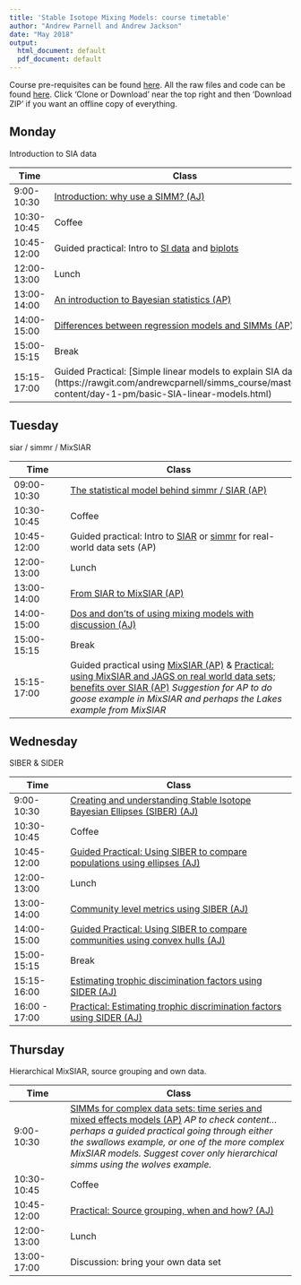 ```yaml
---
title: 'Stable Isotope Mixing Models: course timetable'
author: "Andrew Parnell and Andrew Jackson"
date: "May 2018"
output:
  html_document: default
  pdf_document: default
---
```


Course pre-requisites can be found [here](https://rawgit.com/andrewcparnell/simms_course/master/Prerequisites.html). All the raw files and code can be found [here](https://github.com/andrewcparnell/simms_course). Click 'Clone or Download' near the top right and then 'Download ZIP' if you want an offline copy of everything. 

## Monday

Introduction to SIA data

Time  | Class
------------- | ----------------------------------------------------
9:00-10:30 | [Introduction: why use a SIMM? (AJ)](https://rawgit.com/andrewcparnell/simms_course/master/aj-content/intro-why-use-a-SIMM.html)
10:30-10:45 | Coffee
10:45-12:00 | Guided practical: Intro to [SI data](https://rawgit.com/andrewcparnell/simms_course/master/aj-content/day-1-am/Exploring-Basic-SIAR-Data.html) and [biplots](https://rawgit.com/andrewcparnell/simms_course/master/aj-content/day-1-am/first-biplot.html)
12:00-13:00 | Lunch
13:00-14:00 | [An introduction to Bayesian statistics (AP)](https://rawgit.com/andrewcparnell/simms_course/master/ap_notes/intro_bayes/intro_bayes.html)
14:00-15:00 | [Differences between regression models and SIMMs (AP)](https://rawgit.com/andrewcparnell/simms_course/master/ap_notes/reg_and_simms/reg_and_simms.html)
15:00-15:15 | Break 
15:15-17:00 | Guided Practical: [Simple linear models to explain SIA data] (https://rawgit.com/andrewcparnell/simms_course/master/aj-content/day-1-pm/basic-SIA-linear-models.html)


## Tuesday

siar / simmr / MixSIAR

Time  | Class
------------- | ----------------------------------------------------
09:00-10:30 | [The statistical model behind simmr / SIAR (AP)](https://rawgit.com/andrewcparnell/simms_course/master/ap_notes/siar_stats/siar_stats.html)
10:30-10:45 | Coffee
10:45-12:00 | Guided practical: Intro to  [SIAR](https://rawgit.com/andrewcparnell/simms_course/master/ap_notes/prac_using_siar/prac_using_siar.html) or [simmr](https://rawgit.com/andrewcparnell/simms_course/master/ap_notes/prac_using_simmr/prac_using_simmr.html) for real-world data sets (AP)
12:00-13:00 | Lunch
13:00-14:00 | [From SIAR to MixSIAR (AP)](https://rawgit.com/andrewcparnell/simms_course/master/ap_notes/siar_mixsiar/siar_mixsiar.html)
14:00-15:00 | [Dos and don'ts of using mixing models with discussion (AJ)](https://rawgit.com/andrewcparnell/simms_course/master/aj-content/siar-dos-and-donts.html)
15:00-15:15 | Break
15:15-17:00 | Guided practical using [MixSIAR (AP)](https://rawgit.com/andrewcparnell/simms_course/master/ap_notes/using_mixsiar/using_mixsiar.html) & [Practical: using MixSIAR and JAGS on real world data sets; benefits over SIAR (AP)](https://rawgit.com/andrewcparnell/simms_course/master/ap_notes/prac_mixsiar_and_jags/prac_mixsiar_and_jags.html) *Suggestion for AP to do goose example in MixSIAR and perhaps the Lakes example from MixSIAR*


## Wednesday 

SIBER & SIDER

Time  | Class
------------- | ----------------------------------------------------
9:00-10:30 | [Creating and understanding Stable Isotope Bayesian Ellipses (SIBER) (AJ)](https://rawgit.com/andrewcparnell/simms_course/master/aj-content/siber-intro-ellipses.html)
10:30-10:45 | Coffee
10:45-12:00 | [Guided Practical: Using SIBER to compare populations using ellipses (AJ)](https://rawgit.com/andrewcparnell/simms_course/master/aj-content/practicals/siber-comparing-populations.html)
12:00-13:00 | Lunch
13:00-14:00 | [Community level metrics using SIBER (AJ)](https://rawgit.com/andrewcparnell/simms_course/master/aj-content/siber-intro-hulls.html)
14:00-15:00 | [Guided Practical: Using SIBER to compare communities using convex hulls (AJ)](https://rawgit.com/andrewcparnell/simms_course/master/aj-content/practicals/siber-comparing-communities.html)
15:00-15:15 | Break 
15:15-16:00 | [Estimating trophic discimination factors using SIDER (AJ)](https://rawgit.com/andrewcparnell/simms_course/master/aj-content/sider-intro.html)
16:00 - 17:00 | [Practical: Estimating trophic discrimination factors using SIDER (AJ)](https://rawgit.com/andrewcparnell/simms_course/master/aj-content/practicals/Introduction-to-SIDER.html)


## Thursday

Hierarchical MixSIAR, source grouping and own data.

Time  | Class
------------- | ----------------------------------------------------
9:00-10:30 | [SIMMs for complex data sets: time series and mixed effects models (AP)](https://rawgit.com/andrewcparnell/simms_course/master/ap_notes/complex_simms/complex_SIMMs.html) *AP to check content... perhaps a guided practical going through either the swallows example, or one of the more complex MixSIAR models. Suggest cover only hierarchical simms using the wolves example.*
10:30-10:45 | Coffee
10:45-12:00 | [Practical: Source grouping, when and how? (AJ)](https://rawgit.com/andrewcparnell/simms_course/master/aj-content/practicals/source-aggregation.html) 
12:00-13:00 | Lunch
13:00-17:00 | Discussion: bring your own data set


